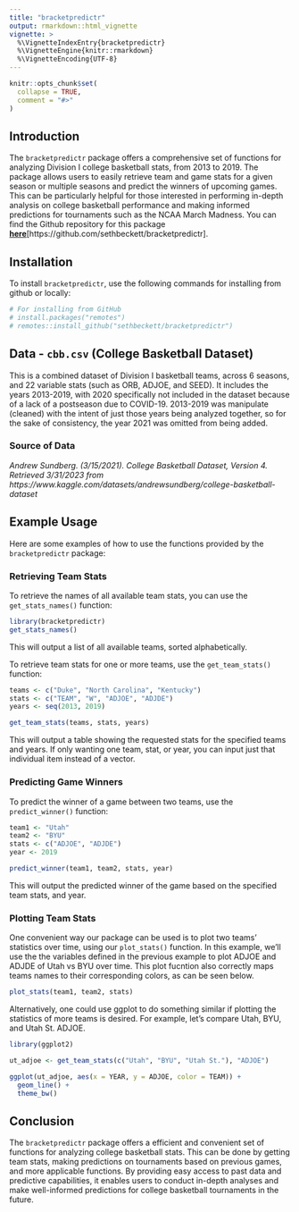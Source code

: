 ```yaml
---
title: "bracketpredictr"
output: rmarkdown::html_vignette
vignette: >
  %\VignetteIndexEntry{bracketpredictr}
  %\VignetteEngine{knitr::rmarkdown}
  %\VignetteEncoding{UTF-8}
---
```


```r
knitr::opts_chunk$set(
  collapse = TRUE,
  comment = "#>"
)
```

<!-- # ```{r load_package, include=FALSE} -->
<!-- # devtools::load_all() -->
<!-- # ``` -->

## Introduction

The `` bracketpredictr `` package offers a comprehensive set of functions for analyzing Division I college basketball stats, from 2013 to 2019. The package allows users to easily retrieve team and game stats for a given season or multiple seasons and predict the winners of upcoming games. This can be particularly helpful for those interested in performing in-depth analysis on college basketball performance and making informed predictions for tournaments such as the NCAA March Madness. You can find the Github repository for this package **[here](https://github.com/sethbeckett/bracketpredictr)**[https://github.com/sethbeckett/bracketpredictr].

## Installation

To install `bracketpredictr`, use the following commands for installing from github or locally:

```r
# For installing from GitHub
# install.packages("remotes")
# remotes::install_github("sethbeckett/bracketpredictr")
```

## Data - `cbb.csv` (College Basketball Dataset)

This is a combined dataset of Division I basketball teams, across 6 seasons, and 22 variable stats (such as ORB, ADJOE, and SEED). It includes the years 2013-2019, with 2020 specifically not included in the dataset because of a lack of a postseason due to COVID-19. 2013-2019 was manipulate (cleaned) with the intent of just those years being analyzed together, so for the sake of consistency, the year 2021 was omitted from being added.

### Source of Data
*Andrew Sundberg. (3/15/2021). College Basketball Dataset, Version 4. Retrieved 3/31/2023 from https://www.kaggle.com/datasets/andrewsundberg/college-basketball-dataset*

## Example Usage
Here are some examples of how to use the functions provided by the `bracketpredictr` package:

### Retrieving Team Stats

To retrieve the names of all available team stats, you can use the `get_stats_names()` function:

```r
library(bracketpredictr)
get_stats_names()
```

This will output a list of all available teams, sorted alphabetically.

To retrieve team stats for one or more teams, use the `get_team_stats()` function:

```r
teams <- c("Duke", "North Carolina", "Kentucky")
stats <- c("TEAM", "W", "ADJOE", "ADJDE")
years <- seq(2013, 2019)

get_team_stats(teams, stats, years)
```

This will output a table showing the requested stats for the specified teams and years. If only wanting one team, stat, or year, you can input just that individual item instead of a vector.

### Predicting Game Winners

To predict the winner of a game between two teams, use the `predict_winner()` function:

```r
team1 <- "Utah"
team2 <- "BYU"
stats <- c("ADJOE", "ADJDE")
year <- 2019

predict_winner(team1, team2, stats, year)
```

This will output the predicted winner of the game based on the specified team stats, and year.

### Plotting Team Stats

One convenient way our package can be used is to plot two teams' statistics over time, using our `plot_stats()` function. In this example, we'll use the the variables defined in the previous example to plot ADJOE and ADJDE of Utah vs BYU over time. This plot fucntion also correctly maps teams names to their corresponding colors, as can be seen below.

```r
plot_stats(team1, team2, stats)
```

Alternatively, one could use ggplot to do something similar if plotting the statistics of more teams is desired. For example, let's compare Utah, BYU, and Utah St. ADJOE.

```r
library(ggplot2)

ut_adjoe <- get_team_stats(c("Utah", "BYU", "Utah St."), "ADJOE")

ggplot(ut_adjoe, aes(x = YEAR, y = ADJOE, color = TEAM)) +
  geom_line() +
  theme_bw()
```


## Conclusion

The `bracketpredictr` package offers a efficient and convenient set of functions for analyzing college basketball stats. This can be done by getting team stats, making predictions on tournaments based on previous games, and more applicable functions. By providing easy access to past data and predictive capabilities, it enables users to conduct in-depth analyses and make well-informed predictions for college basketball tournaments in the future.
